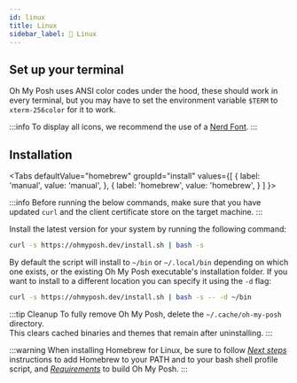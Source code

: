 ```yaml
---
id: linux
title: Linux
sidebar_label: 🐧 Linux
---
```



## Set up your terminal

Oh My Posh uses ANSI color codes under the hood, these should work in every terminal,
but you may have to set the environment variable `$TERM` to `xterm-256color` for it to work.

:::info
To display all icons, we recommend the use of a [Nerd Font][fonts].
:::

## Installation

<Tabs
  defaultValue="homebrew"
  groupId="install"
  values={[
    { label: 'manual', value: 'manual', },
    { label: 'homebrew', value: 'homebrew', }
  ]
}>
<TabItem value="manual">

:::info
Before running the below commands, make sure that you have updated `curl` and the
client certificate store on the target machine.
:::

Install the latest version for your system by running the following command:

```bash
curl -s https://ohmyposh.dev/install.sh | bash -s
```

By default the script will install to `~/bin` or `~/.local/bin` depending on which one exists,
or the existing Oh My Posh executable's installation folder.
If you want to install to a different location you can specify it using the `-d` flag:

```bash
curl -s https://ohmyposh.dev/install.sh | bash -s -- -d ~/bin
```

:::tip Cleanup
To fully remove Oh My Posh, delete the `~/.cache/oh-my-posh` directory.  
This clears cached binaries and themes that remain after uninstalling.
:::

</TabItem>
<TabItem value="homebrew">

:::warning
When installing Homebrew for Linux,
be sure to follow *[Next steps][nextsteps]* instructions to add Homebrew to your PATH and to your
bash shell profile script, and *[Requirements][requirements]* to build Oh My Posh.
:::

<InstallHomebrew />

</TabItem>
</Tabs>

<Next />

[requirements]: https://docs.brew.sh/Homebrew-on-Linux#requirements
[nextsteps]: https://docs.brew.sh/Homebrew-on-Linux#install
[fonts]: /docs/installation/fonts

